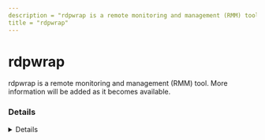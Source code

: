 ---
description = "rdpwrap is a remote monitoring and management (RMM) tool. More information will be added as it becomes available."
title = "rdpwrap"
---



# rdpwrap

rdpwrap is a remote monitoring and management (RMM) tool. More information will be added as it becomes available.

### Details
<Details author={""}
         category={""}
         created={""}
         website={""}
         lastModified={"2024-02-09"}
         privileges={""}
         free={ false }
         verification={ false }
/>

#### Installation Paths
<Card code={ ["RDPWInst.exe", "RDPCheck.exe", "RDPConf.exe"] }/>





### Forensic Artifacts




#### Network Artifacts
<EuiSpacer size="xl"/>
<NetworkArtifactsTable data={ [{"Description": "Known remote domains", "Domains": ["user_managed", "github.com/stascorp/rdpwrap"], "Ports": []}] }/>




### Detections
- Detects potential network activity of rdpwrap RMM tool
  - [Sigma Rule](https://github.com/magicsword-io/LOLRMM/blob/main/detections/sigma/rdpwrap_network_sigma.yml)
- Detects potential processes activity of rdpwrap RMM tool
  - [Sigma Rule](https://github.com/magicsword-io/LOLRMM/blob/main/detections/sigma/rdpwrap_processes_sigma.yml)

### References
- [github.com/stascorp/rdpwrap](github.com/stascorp/rdpwrap)

